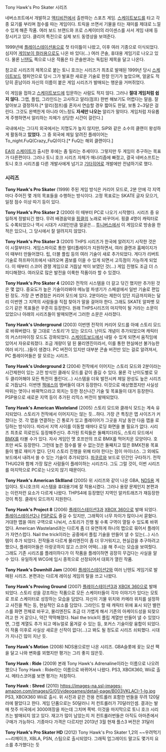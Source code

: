 Tony Hawk's Pro Skater 시리즈

네버소프트에서 개발하고 [[액티비전]]에서 출판하는 스포츠 게임. [[스케이트보드]]를 타고 각종 묘기를 부리며 점수를 따는 게임이다. 트릭을 쓰면서 기물을 타는 재미를 제대로 느낄 수 있게 해준 작품. 여러 보드 브랜드와 프로 스케이터의 라이센스를 사서 게임 내에 등장시키고 있다. 클리어 특전으로 실제 보드 동영상을 보여준다.

1999년에 [[플레이스테이션]]용으로 첫 타이틀이 나왔고, 이후 여러 기종으로 이식되었다. 심지어 [[게임보이 컬러]]용으로도 나온 바 있다(...) 여러 콘솔, 휴대용 게임기로 나오고 있다. 물론 [[닌텐도]] 쪽으로 나온 작품은 타 콘솔판과는 독립된 제목을 달고 나온다.

참고로 시리즈의 제목으로 붙는 토니 호크는 시리즈가 최초로 발매된 1999년 당시 [[스케이트보드]] 챔피언으로 당시 그가 발표한 새로운 기술로 한창 인기가 높았으며, 얼굴도 적당히 훈남이라 자신의 이름이 붙은 게임 시리즈가 발매되는 행운을 거머쥐었다.

이 게임을 접하고 [[스케이트보드]]에 입문하는 사람도 적지 않다. 그러나 '''절대 게임처럼 쉽지 않다.''' 그랩, 플립, 그라인드는 고사하고 알리(점프) 한번 해보기도 어렵다는 말씀. 잘 알아보고 결정하자.[* 알리(점프)를 혼자서 연습할 경우 짧아도 한달, 보통 2~3달은 걸린다. 그것도 완벽한게 아니라 어느정도 '''자세만 나오는''' 알리가 말이다. 게임처럼 자유롭게 주행하면서 알리하는 자체가 상당한 시간이 걸린다.]

국내에서는 그다지 외국에서는 지명도가 높지 않지만, SiP와 같은 소수의 클랜이 왕성하게 활동하고 '''있었다.''' 그 중 외국에 제일 알려진 플레이어는 To_night.FuQ(Crazy_FuQ)이다.[* FuQ는 해외 클랜이다.]

[[EA]]의 [[스케이트]]가 출시한 후에는 좀 밀리는 추세이다. 그렇지만 두 게임이 추구하는 목표가 다른편이다. 그러나 토니 호크 시리즈 자체가 매너리즘에 빠졌고, 결국 네버소프트는 토니 호크 시리즈를 다른 개발사에게 넘기고 [[기타히어로]] 개발에만 전념하기로 했다.

=== 시리즈 === 

'''Tony Hawk's Pro Skater''' (1999)
주된 게임 방식은 커리어 모드로, 2분 안에 각 지역마다 주어진 몇 개의 목표들을 수행하는 방식이다. 고정 목표로는 SKATE 글자 모으기, 일정 점수 이상 따기 등이 있다.

'''Tony Hawk's Pro Skater 2''' (2000)
이 때부터 PC로 나오기 시작했다. 시리즈 중 유일하게 정발되긴 했다. 무려 배경음악을 [[핑클]]의 노래로 바꾸어서. 핑클 4명이 캐릭터로도 수록되었으나 역시 시대가 시대인만큼 얼굴은... [[투니버스]]에서 이 게임으로 방송을 한 적은 있으나, 그 당시에서 잘 알려지지 않았다.

'''Tony Hawk's Pro Skater 3''' (2001)
THPS 시리즈가 한국에 알려지기 시작한 것은 이 시절부터다. 게임스파이로 통한 멀티플레이가 지원하면서, 여러 클랜과 홈페이지가 이 때부터 만들어졌다.
립, 더블 플립 등의 여러 기술이 새로 추가되었다. 게다가 리버트 기술로 하프파이프에서 내려오며 콤보를 이을 수 있게 되면서 고득점이 가능하게 되었다. 이 때부터 스코어 경쟁 게임으로 거듭날 싹이 보였던 것(...) 게임 진행도 조금 더 스피디해졌다. 여러모로 많은 발전을 이룩한 작품이라 할 수 있겠다.

'''Tony Hawk's Pro Skater 4''' (2002)
전작의 시스템을 더 갈고 닦긴 했지만 추가된 것은 몇 없다. 중요도가 높은 기술이라봐야 메뉴얼 파생기가 스페셜에서 일반 기술로 편입된 정도.
가장 큰 변경점은 커리어 모드에 있다. 2분이라는 제한이 있던 지금까지와는 달리 이번엔 그 지역의 사람들을 직접 찾아가 말을 걸어야 한다. 그래도 SKATE 알파벳 모으기 같은 목표들은 꾸준히 등장한다.
원래 THPS시리즈의 마지막이 될 거라는 소문이 있었으나 아래의 시리즈들이 발매되면서 그러한 소문은 사라졌다.

'''Tony Hawk's Underground''' (2003)
이번엔 전작의 커리어 모드를 아예 스토리 모드로 바꿔버렸다. 말 그대로 '스토리'가 있는 모드다. 난이도 개념이 추가되었으며 캐릭터의 커스터마이징 모드도 강화되었다. [[스케이트보드]]에서 내릴 수 있게 되면서 움직임에 있어서 자유로워졌다. 조금 개량이 덜 된 물리엔진이라서, 이를 통한 현실에선 불가능한 여러 비기(...)들이 생겼다. PC 버전이 있지만 대부분 콘솔 버전만 있는 걸로 알려져서, PC 플레이어들은 잘 모르는 시리즈.

'''Tony Hawk's Underground 2''' (2004)
전작에서 이어지는 스토리 모드와 2분이라는 시간제한이 있는 고전 방식인 클래식 모드를 같이 즐길 수 있다. 물론 각 난이도별로 모두 클리어해야 모든 특전이 풀린다(...) 시스템을 더욱 발전시켜 제일 완성도 높은 시리즈로 거듭났다.
이번엔 [[잭애스]]의 멤버들이 대거 등장한다. 이것으로 예상했겠지만 사실성 따위는 엿이나 바꿔먹으라고 외치는 듯한 정신나간 기술 및 목표들이 대거 등장한다. PSP용으로 새로운 지역 등이 추가된 리믹스 버전이 발매되었다.

'''Tony Hawk's American Wasteland''' (2005)
스토리 모드와 클래식 모드는 계속 유지되었다. 스토리가 전작에서 이어지지는 않는 듯...하다. 가장 큰 특징은 맵 사이즈가 커졌다는 것. 각 맵을 연결하는 긴 통로가 있고 플레이어가 그곳을 지날 동안 다음 맵을 로딩하는 방식이다. 따라서 지역 사이를 이동할 때마다 로딩 화면을 볼 필요가 없다. 시리즈 최초로 히로인도 등장해주신다.
추가된 트릭들은 둘째치더라도, 스토리 모드에서 [[BMX]]를 타볼 수가 있다. 자사 게임인 맷 호프만의 프로 BMX를 먹어치운 모양이다. 호프만 씨도 등장한다. 그런데 높은 점수를 딸 수 없는것은 둘째치고 많은 BMX전용 목표들이 별로 재미가 없다. 단지 스토리 진행을 위해 타야 한다는 점이 마이너스.
그 외에도 보드에서 내려서 쓸 수 있는 기술이 추가되었다. [[파쿠르]]와 보드로 민간인 구타하기.
전작 THUG2와 함께 가장 많은 사람들이 플레이하는 시리즈다. 그도 그럴 것이, 이번 시리즈를 마지막으로 PC로는 나오지 않기 때문이다.

'''Tony Hawk's American Sk8land''' (2005)
위 시리즈와 같이 나온 GBA, [[NDS]]용 게임이다. 토니호크의 시스템을 휴대용기에 잘 적용시켰다. 그러나 용량 문제인지 본편과는 이런저런 요소가 다르게 나왔다. THPS4에 등장했던 지역인 알카트래즈가 재등장한 것이 특징. 클래식 모드까지 지원한다.

'''Tony Hawk's Project 8''' (2006)
[[플레이스테이션3]]과 [[XBOX 360]]으로 발매 되었다. [[플레이스테이션2]]나 [[PSP]]로도 즐길 수 있지만, 그래픽이 너무 차이가 많이나서 묻혔다. 거대한 맵을 여러 구역으로 나눠서, 스토리가 진행 될 수록 구역이 열릴 수 있도록 바뀌었다. American Wasteland과는 다르게 좀 더 유연하게 하나의 맵으로 묶어서 플레이가 자연스럽다. Nail the trick이라는 공중에서 플립 기술을 만들어 낼 수 있는(...) 시스템이 추가 되었다. 전작들과 다르게 물리엔진이 좀 더 무거워지고, 현실감을 추구하려고 했으나, 플레이어들은 아랑곳하지 않고 스코어 어택(...)을 해 주시는 모습을 보여줬다. 그래도 기존 시리즈를 플레이하다가 이 작품을 플레이하면 굉장히 무겁다는 사실을 알 수 있다. 유일하게 WCG에 임시 종목으로 선정되어서 대회가 열린 작품.

'''Tony Hawk's Downhill Jam''' (2006)
[[플레이스테이션2]]와 여러 닌텐도 게임기로 발매된 시리즈. 본편과는 다르게 레이싱 게임의 탈을 쓰고 나왔다.

'''Tony Hawk's Proving Ground''' (2007)
[[플레이스테이션3]]과 [[XBOX 360]]으로 발매 되었다. 스토리 성을 강조하는 작품으로 모든 스케이터들이 각자 이야기가 있다는 모토로 프로 스케이터로 성장하는 모습을 담았다. 자신이 기물 위치와 카메라 위치를 설정하고 사진을 찍는 등, 현실적인 요소를 담았다. 그라인드 할 때 캐릭터 위에 표시 되던 밸런스를 화면 전체로 바꾸고, 물리엔진도 조금 더 가볍게 해서 기존의 아케이드성을 되찾으려고 한 거 같으나, 약간 딱딱해졌다. Nail the trick이 플립 계열만 만들어 낼 수 있었다면, 그랩 계열도 추가 되고 메뉴얼로 옮겨갈 수 있는 등, 포커스 기술이랑 융합이 되었다. 이 작품 이후로 사실상 새로운 신작이 없다(...)고 봐도 될 정도로 시리즈 쇠퇴했다. 시대가 지나긴 많이 지난 듯.

'''Tony Hawk's Motion''' (2008)
NDS용으로만 나온 시리즈. GBA슬롯에 꽂는 모션 팩을 달고 나와 변화를 꾀했지만 평가는 그리 좋지 않은듯.

'''Tony Hawk : Ride''' (2009)
본래 Tony Hawk's Adrenaline이라는 이름으로 나오려 했으나 Tony Hawk : Ride라는 이름으로 바뀌어서 나왔다. PS3, XBOX360, Wii로 출시. 메타스코어를 보면 평가는 처참하다.

'''Tony Hawk : Shred''' (2010)
https://images-na.ssl-images-amazon.com/images/G/01/videogames/detail-page/B003VKLACI-1-lg.jpg
PS3, XBOX360 Wii로 출시. 위 사진과 같은 전용 컨트롤러 포함한 번들을 무려 120달러에 팔았다고 한다. 게임 단품으로는 50달러니 저 컨트롤러가 70달러인셈. 결과는 발매 첫주 미국에서 3000여장을 파는데 그치며 쪽박. 이것을 마지막으로 토니 호크 시리즈는 발매되지 않고 있다. 재고가 많이 남았는지 저 컨트롤러번들은 아직도 아마존에서 구매가 가능하다. 기종마다 가격은 다르지만 2013년 3월 현재 플스3 버전은 31달러

'''Tony Hawk's Pro Skater HD''' (2012)
Tony Hawk's Pro Skater 1,2의 ~~우려먹기~~리메이크, XBLA, PSN, 스팀으로 출시되었다. 그래픽 업그레이드 말고도 몇가지 요소를 추가했다는 듯
